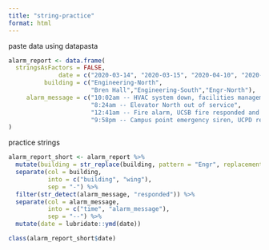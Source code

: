 ```yaml
---
title: "string-practice"
format: html
---
```


paste data using datapasta
```r
alarm_report <- data.frame(
  stringsAsFactors = FALSE,
              date = c("2020-03-14", "2020-03-15", "2020-04-10", "2020-04-18"),
          building = c("Engineering-North",
                       "Bren Hall","Engineering-South","Engr-North"),
     alarm_message = c("10:02am -- HVAC system down, facilities management alerted",
                       "8:24am -- Elevator North out of service",
                       "12:41am -- Fire alarm, UCSB fire responded and cleared",
                       "9:58pm -- Campus point emergency siren, UCPD responded")
)
```

practice strings
```r
alarm_report_short <- alarm_report %>% 
  mutate(building = str_replace(building, pattern = "Engr", replacement = "Engineering")) %>% 
  separate(col = building,
           into = c("building", "wing"),
           sep = "-") %>% 
  filter(str_detect(alarm_message, "responded")) %>% 
  separate(col = alarm_message,
           into = c("time", "alarm_message"),
           sep = "--") %>% 
  mutate(date = lubridate::ymd(date))

class(alarm_report_short$date)
  
```

